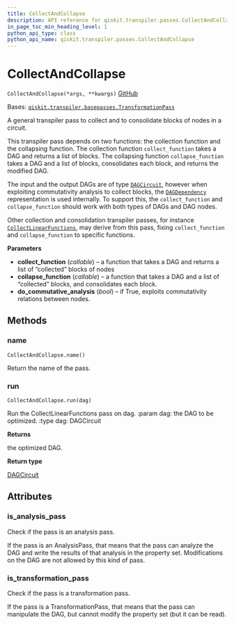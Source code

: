 ```yaml
---
title: CollectAndCollapse
description: API reference for qiskit.transpiler.passes.CollectAndCollapse
in_page_toc_min_heading_level: 1
python_api_type: class
python_api_name: qiskit.transpiler.passes.CollectAndCollapse
---
```


# CollectAndCollapse

<span id="qiskit.transpiler.passes.CollectAndCollapse" />

`CollectAndCollapse(*args, **kwargs)` [GitHub](https://github.com/qiskit/qiskit/tree/stable/0.23/qiskit/transpiler/passes/optimization/collect_and_collapse.py "view source code")

Bases: [`qiskit.transpiler.basepasses.TransformationPass`](qiskit.transpiler.TransformationPass "qiskit.transpiler.basepasses.TransformationPass")

A general transpiler pass to collect and to consolidate blocks of nodes in a circuit.

This transpiler pass depends on two functions: the collection function and the collapsing function. The collection function `collect_function` takes a DAG and returns a list of blocks. The collapsing function `collapse_function` takes a DAG and a list of blocks, consolidates each block, and returns the modified DAG.

The input and the output DAGs are of type [`DAGCircuit`](qiskit.dagcircuit.DAGCircuit "qiskit.dagcircuit.DAGCircuit"), however when exploiting commutativity analysis to collect blocks, the [`DAGDependency`](qiskit.dagcircuit.DAGDependency "qiskit.dagcircuit.DAGDependency") representation is used internally. To support this, the `collect_function` and `collapse_function` should work with both types of DAGs and DAG nodes.

Other collection and consolidation transpiler passes, for instance [`CollectLinearFunctions`](qiskit.transpiler.passes.CollectLinearFunctions "qiskit.transpiler.passes.CollectLinearFunctions"), may derive from this pass, fixing `collect_function` and `collapse_function` to specific functions.

**Parameters**

*   **collect\_function** (*callable*) – a function that takes a DAG and returns a list of “collected” blocks of nodes
*   **collapse\_function** (*callable*) – a function that takes a DAG and a list of “collected” blocks, and consolidates each block.
*   **do\_commutative\_analysis** (*bool*) – if True, exploits commutativity relations between nodes.

## Methods

### name

<span id="qiskit.transpiler.passes.CollectAndCollapse.name" />

`CollectAndCollapse.name()`

Return the name of the pass.

### run

<span id="qiskit.transpiler.passes.CollectAndCollapse.run" />

`CollectAndCollapse.run(dag)`

Run the CollectLinearFunctions pass on dag. :param dag: the DAG to be optimized. :type dag: DAGCircuit

**Returns**

the optimized DAG.

**Return type**

[DAGCircuit](qiskit.dagcircuit.DAGCircuit "qiskit.dagcircuit.DAGCircuit")

## Attributes

<span id="qiskit.transpiler.passes.CollectAndCollapse.is_analysis_pass" />

### is\_analysis\_pass

Check if the pass is an analysis pass.

If the pass is an AnalysisPass, that means that the pass can analyze the DAG and write the results of that analysis in the property set. Modifications on the DAG are not allowed by this kind of pass.

<span id="qiskit.transpiler.passes.CollectAndCollapse.is_transformation_pass" />

### is\_transformation\_pass

Check if the pass is a transformation pass.

If the pass is a TransformationPass, that means that the pass can manipulate the DAG, but cannot modify the property set (but it can be read).

